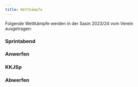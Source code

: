 ```yaml
---
title: Wettkämpfe
---
```

Folgende Wettkämpfe werden in der Sasin 2023/24 vom Verein ausgetragen:

### Sprintabend

### Anwerfen

### KKJSp

### Abwerfen

